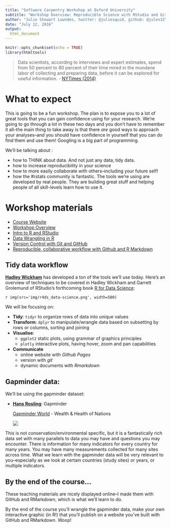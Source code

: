 ```yaml
---
title: "Software Carpentry Workshop at Oxford University"
subtitle: "Workshop Overview: Reproducible Science with RStudio and GitHub" 
author: "Julie Stewart Lowndes, twitter: @juliesquid, github: @jules32"
date: "July 12, 2016"
output: 
  html_document
---
```


```r
knitr::opts_chunk$set(echo = TRUE)
library(htmltools)
```


> Data scientists, according to interviews and expert estimates, spend from 50 percent to 80 percent of their time mired in the mundane labor of collecting and preparing data, before it can be explored for useful information. - [NYTimes (2014)](http://www.nytimes.com/2014/08/18/technology/for-big-data-scientists-hurdle-to-insights-is-janitor-work.html)

# What to expect

This is going to be a fun workshop. The plan is to expose you to a lot of great tools that you can gain confidence using for your research. We're going to go through a lot in these two days and you don't have to remember it all--the main thing to take away is that there *are* good ways to approach your analyses--and you should have confidence in yourself that you can do find them and use them! Googling is a big part of programming. 

We'll be talking about : 

- how to THINK about data. And not just any data; tidy data.
- how to increase reproducibility in your science
- how to more easily collaborate with others--including your future self!
- how the #rstats community is fantastic. The tools we're using are developed by real people. They are building great stuff and helping people of all skill-levels learn how to use it. 

# Workshop materials 

- [Course Website](http://jules32.github.io/2016-07-12-Oxford/)
- [Workshop Overview](http://jules32.github.io/2016-07-12-Oxford/overview/)
- [Intro to R and RStudio](http://jules32.github.io/2016-07-12-Oxford/R_RStudio/) 
- [Data Wrangling in R](http://jules32.github.io/2016-07-12-Oxford/dplyr_tidyr/) 
- [Version Control with Git and GitHub](http://jules32.github.io/2016-07-12-Oxford/git/)
- [Reproducible, collaborative workflow with Github and R Markdown](http://jules32.github.io/2016-07-12-Oxford/workflow/)

## Tidy data workflow

[**Hadley Wickham**](http://hadley.nz/) has developed a ton of the tools we'll use today. 
Here's an overview of techniques to be covered in Hadley Wickham and Garrett Grolemund of RStudio's forthcoming book [R for Data Science](http://r4ds.had.co.nz/):

`r img(src='img/r4ds_data-science.png', width=500)`

We will be focusing on: 

- **Tidy**: `tidyr` to organize rows of data into unique values
- **Transform**: `dplyr` to manipulate/wrangle data based on subsetting by rows or columns, sorting and joining
- **Visualise**: 
    - `ggplot2` static plots, using grammar of graphics principles
    - `plotly` interactive plots, having hover, zoom and pan capabilities
- **Communicate**
    - online website with _Github Pages_
    - version with _git_
    - dynamic documents with _Rmarkdown_
    
## Gapminder data: 
We'll be using the gapminder dataset:

- [**Hans Rosling**](https://www.ted.com/speakers/hans_rosling): Gapminder

    [Gapminder World](http://www.gapminder.org/world) - Wealth & Health of Nations

    [![](img/gapminder-world_motion-chart.png)](http://www.gapminder.org/world)

This is not conservation/environmental specific, but it is a fantastically rich data set with many parallels to data you may have and questions you may encounter. There is information for many indicators for every country for many years. You may have many measurements collected for many sites across time. What we learn with the gapminder data will be very relevant to you--especially as we look at certain countries (study sites) or years, or multiple indicators. 

## By the end of the course...

These teaching materials are nicely displayed online--I made them with GitHub and RMarkdown, which is what we'll learn to do.

By the end of the course you'll wrangle the gapminder data, make your own interactive graphic (in R!) that you'll publish on a website you've built with GitHub and RMarkdown. Woop!
